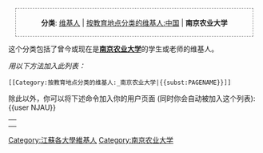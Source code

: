 <div style="margin: 1em; text-align: center; padding: .25em; border: 1.0px gray dashed;">
'''分类''': [[:Category:维基人|维基人]] | [[:Category:按教育地点分类的维基人:中国|按教育地点分类的维基人:中国]] | '''南京农业大学'''
</div>

这个分类包括了曾今或现在是'''[[南京农业大学|南京农业大学]]'''的学生或老师的维基人。

''用以下方法加入此列表：''
 <nowiki>[[Category:按教育地点分类的维基人:_南京农业大学|{{subst:PAGENAME}}]]</nowiki>

除此以外，你可以将下述命令加入你的用户页面 (同时你会自动被加入这个列表):  <nowiki>{{user NJAU}}</nowiki>


{|border=0
|-
| 
|-
| {{User NJAU}}
|}

[[Category:江蘇各大學維基人|Category:江蘇各大學維基人]]
[[Category:南京农业大学|Category:南京农业大学]]